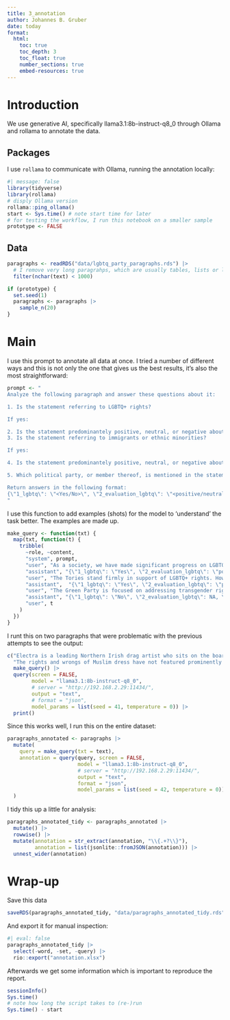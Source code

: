 ```yaml
---
title: 3_annotation
author: Johannes B. Gruber
date: today
format:
  html:
    toc: true
    toc_depth: 3
    toc_float: true
    number_sections: true
    embed-resources: true
---
```


# Introduction

We use generative AI, specifically llama3.1:8b-instruct-q8_0 through Ollama and rollama to annotate the data.


## Packages

I use `rollama` to communicate with Ollama, running the annotation locally:

```r
#| message: false
library(tidyverse)
library(rollama)
# disply Ollama version
rollama::ping_ollama()
start <- Sys.time() # note start time for later
# for testing the workflow, I run this notebook on a smaller sample
prototype <- FALSE
```

## Data

```r
paragraphs <- readRDS("data/lgbtq_party_paragraphs.rds") |> 
  # I remove very long paragrahps, which are usually tables, lists or live ticker logs
  filter(nchar(text) < 1000)

if (prototype) {
  set.seed(1)
  paragraphs <- paragraphs |> 
    sample_n(20)
}
```


# Main

I use this prompt to annotate all data at once.
I tried a number of different ways and this is not only the one that gives us the best results, it's also the most straightforward:

```r
prompt <- "
Analyze the following paragraph and answer these questions about it:

1. Is the statement referring to LGBTQ+ rights?

If yes:

2. Is the statement predominantely positive, neutral, or negative about LGBTQ+ rights? (Choose one)
3. Is the statement referring to immigrants or ethnic minorities?

If yes:

4. Is the statement predominantely positive, neutral, or negative about immigrants or ethnic minorities? (Choose one)

5. Which political party, or member thereof, is mentioned in the statement?

Return answers in the following format:
{\"1_lgbtq\": \"<Yes/No>\", \"2_evaluation_lgbtq\": \"<positive/neutral/negative or NA>\", \"3_immigration\": \"<Yes/No>\", \"4_evaluation_minority\": \"<positive/neutral/negative or NA>\", \"5_party\": \"<Party Name or NA>\"}
"
```

I use this function to add examples (shots) for the model to 'understand' the task better.
The examples are made up.

```r
make_query <- function(txt) {
  map(txt, function(t) {
    tribble(
      ~role, ~content,
      "system", prompt,
      "user", "As a society, we have made significant progress on LGBTQ+ rights, ensuring that every individual, regardless of their gender or sexuality, is treated equally under the law. Labour is committed to continuing this work for a more inclusive future.",
      "assistant", "{\"1_lgbtq\": \"Yes\", \"2_evaluation_lgbtq\": \"positive\", \"3_immigration\": \"No\", \"4_evaluation_minority\": NA, \"2_party\": \"Labour\"}",
      "user", "The Tories stand firmly in support of LGBTQ+ rights. However, we must acknowledge that certain immigrant groups hold values that conflict with our commitment to equality, and we need to address these differences to protect our nation's liberal principles.",
      "assistant",  "{\"1_lgbtq\": \"Yes\", \"2_evaluation_lgbtq\": \"positive\", \"3_immigration\": \"Yes\", \"4_evaluation_minority\": \"negative\", \"2_party\": \"Conservatives\"}",
      "user", "The Green Party is focused on addressing transgender rights, climate change and economic inequality.",
      "assistant", "{\"1_lgbtq\": \"No\", \"2_evaluation_lgbtq\": NA, \"3_immigration\": \"No\", \"4_evaluation_minority\": NA, \"5_party\": \"Green Party\"}",
      "user", t
    )
  })
}
```

I runt this on two paragraphs that were problematic with the previous attempts to see the output:

```r
c("Electra is a leading Northern Irish drag artist who sits on the board of The 343 and was embroiled in the McCausland saga last July. For her, the importance of the space for creatives and clientele who need it the most can’t be overstated. “The UK government is happy to cosy up to the DUP, a party that has restricted the rights of women and LGBTQ+ people for years,” she says. “The need for safe spaces for queer people and women is necessary in an environment that is so hostile towards its most vulnerable, especially when it comes from what’s left of our failed government.”",
  "The rights and wrongs of Muslim dress have not featured prominently in the former foreign secretary’s recent thinking. In Boris’s world, concerns pop up and down, like apples in a ducking bowl, only to emerge when convenient. Sometimes, they are lifted from the Davos globalisers’ checklist. He embraced girls’ education at the Foreign Office as his cause of choice, but let’s wait and see how much attention that gets from now on. He has supported a hard Brexit driven by fears of immigration, while as mayor deemed immigration a boon to London and recently challenged an amnesty for all illegal immigrants in the country for 10 years. To his credit, he voted in favour of many LGBT causes when traditional Tories were still grouchy on such issues.") |> 
  make_query() |> 
  query(screen = FALSE,
        model = "llama3.1:8b-instruct-q8_0", 
        # server = "http://192.168.2.29:11434/", 
        output = "text",
        # format = "json",
        model_params = list(seed = 41, temperature = 0)) |> 
  print()
```

Since this works well, I run this on the entire dataset:

```r
paragraphs_annotated <- paragraphs |> 
  mutate(
    query = make_query(txt = text),
    annotation = query(query, screen = FALSE,
                       model = "llama3.1:8b-instruct-q8_0", 
                       # server = "http://192.168.2.29:11434/", 
                       output = "text",
                       format = "json",
                       model_params = list(seed = 42, temperature = 0))
  )
```

I tidy this up a little for analysis:

```r
paragraphs_annotated_tidy <- paragraphs_annotated |> 
  mutate() |> 
  rowwise() |> 
  mutate(annotation = str_extract(annotation, "\\{.+?\\}"),
         annotation = list(jsonlite::fromJSON(annotation))) |> 
  unnest_wider(annotation)
```


# Wrap-up

Save this data

```r
saveRDS(paragraphs_annotated_tidy, "data/paragraphs_annotated_tidy.rds")
```

And export it for manual inspection:

```r
#| eval: false
paragraphs_annotated_tidy |> 
  select(-word, -set, -query) |> 
  rio::export("annotation.xlsx")
```

Afterwards we get some information which is important to reproduce the report.

```r
sessionInfo()
Sys.time()
# note how long the script takes to (re-)run
Sys.time() - start
```
